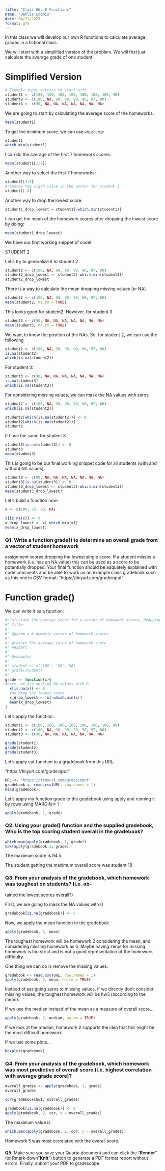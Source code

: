 ```yaml
---
title: "Class 06: R Functions"
name: "Dahlia Loomis"
date: 04/21/2023
format: gfm
---
```


In this class we will develop our own R functions to calculate average grades in a fictional class.

We will start with a simplified version of the problem. We will first just calculate the average grade of one student.

# Simplified Version

```r
# Example input vectors to start with
student1 <- c(100, 100, 100, 100, 100, 100, 100, 90)
student2 <- c(100, NA, 90, 90, 90, 90, 97, 80)
student3 <- c(90, NA, NA, NA, NA, NA, NA, NA)
```

We are going to start by calculating the average score of the homeworks.

```r
mean(student1)
```

To get the minimum score, we can use `which.min`

```r
student1 
which.min(student1)
```

I can do the average of the first 7 homework scores:

```r
mean(student1[1:7])
```

Another way to select the first 7 homeworks:

```r
student1[1:7]
#removes the eigth value in the vector for student 1
student1[-8]
```

Another way to drop the lowest score:

```r
student1_drop_lowest = student1[-which.min(student1)]
```

I can get the mean of the homework scores after dropping the lowest score by doing:

```r
mean(student1_drop_lowest)
```

We have our first working snippet of code!

STUDENT 2

Let's try to generalize it to student 2

```r
student2 <- c(100, NA, 90, 90, 90, 90, 97, 80)
student2_drop_lowest <- student2[-which.min(student2)]
student2_drop_lowest
```

There is a way to calculate the mean dropping missing values (or NA)

```r
student2 <- c(100, NA, 90, 90, 90, 90, 97, 80)
mean(student2, na.rm = TRUE)
```

This looks good for student2. However, for student 3

```r
student3 <- c(90, NA, NA, NA, NA, NA, NA, NA)
mean(student3, na.rm = TRUE)
```

We want to know the position of the NAs. So, for student 2, we can use the following

```r
student2 <- c(100, NA, 90, 90, 90, 90, 97, 80)
is.na(student2)
which(is.na(student2))
```

For student 3:

```r
student3 <- c(90, NA, NA, NA, NA, NA, NA, NA)
is.na(student3)
which(is.na(student3))
```

For considering missing values, we can mask the NA values with zeros.

```r
student2 <- c(100, NA, 90, 90, 90, 90, 97, 80)
which(is.na(student2))

```

```r
student2[which(is.na(student2))] <- 0
student2[which(is.na(student2))]
student2
```

If I use the same for student 3

```r
student3[is.na(student3)] <- 0
student3
mean(student3)
```

This is going to be our final working snippet code for all students (with and without NA values).

```r
student3 <- c(90, NA, NA, NA, NA, NA, NA, NA)
student3[is.na(student3)] <- 0
student3_drop_lowest <- student3[-which.min(student3)]
mean(student3_drop_lowest)
```

Let's build a function now:

```r
x <- c(100, 75, 50, NA)

x[is.na(x)] <- 0
x_drop_lowest <- x[-which.min(x)]
mean(x_drop_lowest)
```

### Q1. Write a function grade() to determine an overall grade from a vector of student homework

assignment scores dropping the lowest single score. If a student misses a homework (i.e. has an NA value) this can be used as a score to be potentially dropped. Your final function should be adquately explained with code comments and be able to work on an example class gradebook such as this one in CSV format: "https://tinyurl.com/gradeinput"

# Function grade()

We can write it as a function:

```r
#'Calculate the average score for a vector of homework scores, dropping the lowest score, considering NA values as zeros
#' Title
#'
#' @param x A numeric vector of homework scores
#'
#' @return The average value of homework score 
#' @export
#'
#' @examples
#' 
#' student <- c('100', '50', NA)
#' grade(student)
#' 
grade <- function(x){ 
#here, we are masking NA values with 0
  x[is.na(x)] <- 0 
  #We drop the lowest score 
  x_drop_lowest <- x[-which.min(x)]
  mean(x_drop_lowest)
}
```

Let's apply the function:

```r
student1 <- c(100, 100, 100, 100, 100, 100, 100, 90)
student2 <- c(100, NA, 90, 90, 90, 90, 97, 80)
student3 <- c(90, NA, NA, NA, NA, NA, NA, NA)

grade(student1)
grade(student2)
grade(student3)
```

Let's apply out function to a gradebook from this URL:

"https://tinyurl.com/gradeinput"

```r
URL <- "https://tinyurl.com/gradeinput"
gradebook <- read.csv(URL, row.names = 1)
head(gradebook)
```

Let's apply my function grade to the gradebook using apply and running it by rows using MARGIN = 1

```r
apply(gradebook, 1, grade)
```

### Q2. Using your grade() function and the supplied gradebook, Who is the top scoring student overall in the gradebook?

```r
which.max(apply(gradebook, 1, grade))
max(apply(gradebook,1, grade))
```

The maximum score is 94.5

The student getting the maximum overall score was student 18

### **Q3.** From your analysis of the gradebook, which homework was toughest on students? (i.e. ob-

tained the lowest scores overall?)

First, we are going to mask the NA values with 0

```r
gradebook[is.na(gradebook)] <- 0
```

Now, we apply the mean function to the gradebook

```r
apply(gradebook, 2, mean)
```

The toughest homework will be homework 2 considering the mean, and considering missing homework as 0. Maybe having zeros for missing homework is too strict and is not a good representation of the homework difficulty.

One thing we can do is remove the missing values.

```r
gradebook <- read.csv(URL, row.names = 1)
apply(gradebook, 2, mean, na.rm = TRUE)
```

Instead of assigning zeros to missing values, if we directly don't consider missing values, the toughest homework will be hw3 (according to the mean).

If we use the median instead of the mean as a measure of overall score...

```r
apply(gradebook, 2, median, na.rm = TRUE)
```

If we look at the median, homework 2 supports the idea that this might be the most difficult homework

If we use some plots...

```r
boxplot(gradebook)
```

### **Q4.** From your analysis of the gradebook, which homework was most predictive of overall score (i.e. highest correlation with average grade score)?

```r
overall_grades <- apply(gradebook, 1, grade)
overall_grades

```

```r
cor(gradebook$hw1, overall_grades)
```

```r
gradebook[is.na(gradebook)] <- 0
apply(gradebook, 2, cor, y = overall_grades)

```

The maximum value is

```r
which.max(apply(gradebook, 2, cor, y = overall_grades))
```

Homework 5 was most correlated with the overall score.

### 

**Q5.** Make sure you save your Quarto document and can click the "**Render**" (or Rmark-down"**Knit**") button to generate a PDF format report without errors. Finally, submit your PDF to gradescope.
